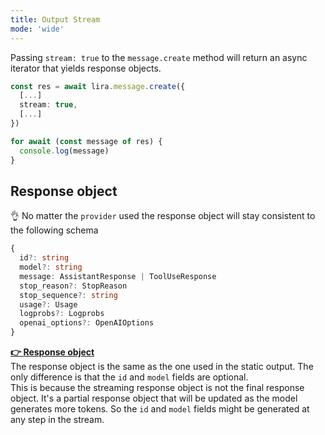 ```yaml
---
title: Output Stream
mode: 'wide'
---
```


Passing `stream: true` to the `message.create` method will return an async iterator that yields response objects.

```typescript
const res = await lira.message.create({
  [...]
  stream: true,
  [...]
})

for await (const message of res) {
  console.log(message)
}
```

## Response object

👌 No matter the `provider` used the response object will stay consistent to the following schema

```typescript
{
  id?: string
  model?: string
  message: AssistantResponse | ToolUseResponse
  stop_reason?: StopReason
  stop_sequence?: string
  usage?: Usage
  logprobs?: Logprobs
  openai_options?: OpenAIOptions
}
```

<b>[👉 Response object](/sdk-reference/messages/output/static)</b>
<br />
The response object is the same as the one used in the static output. The only
difference is that the `id` and `model` fields are optional.
<br />
This is because the streaming response object is not the final response object.
It's a partial response object that will be updated as the model generates more
tokens. So the `id` and `model` fields might be generated at any step in the
stream.
